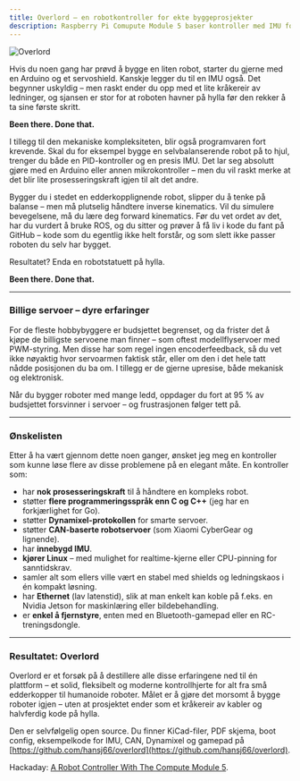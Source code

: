 ```yaml
---
title: Overlord – en robotkontroller for ekte byggeprosjekter
description: Raspberry Pi Comupute Module 5 baser kontroller med IMU for CAN og dynamixel protokoll-kompatible servoer 
---
```

![Overlord](./pictures/overlord.jpg)

Hvis du noen gang har prøvd å bygge en liten robot, starter du gjerne med en Arduino og et servoshield. Kanskje legger du til en IMU også.
Det begynner uskyldig – men raskt ender du opp med et lite kråkereir av ledninger, og sjansen er stor for at roboten havner på hylla før den rekker å ta sine første skritt.

**Been there. Done that.**

I tillegg til den mekaniske kompleksiteten, blir også programvaren fort krevende. Skal du for eksempel bygge en selvbalanserende robot på to hjul, trenger du både en PID-kontroller og en presis IMU. Det lar seg absolutt gjøre med en Arduino eller annen mikrokontroller – men du vil raskt merke at det blir lite prosesseringskraft igjen til alt det andre.

Bygger du i stedet en edderkopplignende robot, slipper du å tenke på balanse – men må plutselig håndtere inverse kinematics. Vil du simulere bevegelsene, må du lære deg forward kinematics. Før du vet ordet av det, har du vurdert å bruke ROS, og du sitter og prøver å få liv i kode du fant på GitHub – kode som du egentlig ikke helt forstår, og som slett ikke passer roboten du selv har bygget.

Resultatet? Enda en robotstatuett på hylla.

**Been there. Done that.**

***

### Billige servoer – dyre erfaringer

For de fleste hobbybyggere er budsjettet begrenset, og da frister det å kjøpe de billigste servoene man finner – som oftest modellflyservoer med PWM-styring.
Men disse har som regel ingen encoderfeedback, så du vet ikke nøyaktig hvor servoarmen faktisk står, eller om den i det hele tatt nådde posisjonen du ba om. I tillegg er de gjerne upresise, både mekanisk og elektronisk.

Når du bygger roboter med mange ledd, oppdager du fort at 95 % av budsjettet forsvinner i servoer – og frustrasjonen følger tett på.

***

### Ønskelisten

Etter å ha vært gjennom dette noen ganger, ønsket jeg meg en kontroller som kunne løse flere av disse problemene på en elegant måte.
En kontroller som:

* har **nok prosesseringskraft** til å håndtere en kompleks robot.
* støtter **flere programmeringsspråk enn C og C++** (jeg har en forkjærlighet for Go).
* støtter **Dynamixel-protokollen** for smarte servoer.
* støtter **CAN-baserte robotservoer** (som Xiaomi CyberGear og lignende).
* har **innebygd IMU**.
* **kjører Linux** – med mulighet for realtime-kjerne eller CPU-pinning for sanntidskrav.
* samler alt som ellers ville vært en stabel med shields og ledningskaos i én kompakt løsning.
* har **Ethernet** (lav latenstid), slik at man enkelt kan koble på f.eks. en Nvidia Jetson for maskinlæring eller bildebehandling.
* er **enkel å fjernstyre**, enten med en Bluetooth-gamepad eller en RC-treningsdongle.

***

### Resultatet: Overlord

Overlord er et forsøk på å destillere alle disse erfaringene ned til én plattform – et solid, fleksibelt og moderne kontrollhjerte for alt fra små edderkopper til humanoide roboter.
Målet er å gjøre det morsomt å bygge roboter igjen – uten at prosjektet ender som et kråkereir av kabler og halvferdig kode på hylla.

Den er selvfølgelig open source. Du finner KiCad-filer, PDF skjema, boot config, eksempelkode for IMU, CAN, Dynamixel og gamepad på [https://github.com/hansj66/overlord](https://github.com/hansj66/overlord).

Hackaday: [A Robot Controller With The Compute Module 5](https://hackaday.com/2025/08/06/a-robot-controller-with-the-compute-module-5/).



